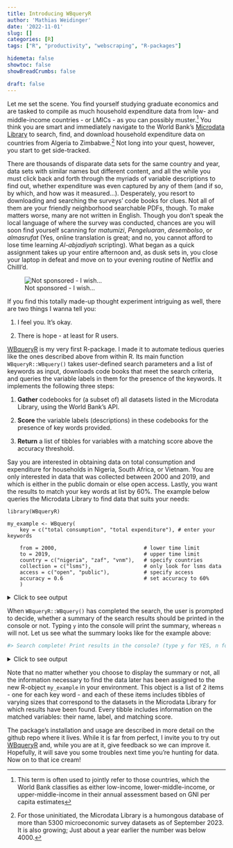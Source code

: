```yaml
---
title: Introducing WBqueryR
author: 'Mathias Weidinger'
date: '2022-11-01'
slug: []
categories: [R]
tags: ["R", "productivity", "webscraping", "R-packages"]

hidemeta: false
showtoc: false
showBreadCrumbs: false

draft: false
---
```


Let me set the scene. You find yourself studying graduate economics and are tasked to compile as much household expenditure data from low- and middle-income countries - or LMICs - as you can possibly muster.^[This term is often used to jointly refer to those countries, which the World Bank classifies as either low-income, lower-middle-income, or upper-middle-income in their annual assessment based on GNI per capita estimates] You think you are smart and immediately navigate to the World Bank's [Microdata Library](https://microdata.worldbank.org/index.php/home) to search, find, and download household expenditure data on countries from Algeria to Zimbabwe.^[For those uninitiated, the Microdata Library is a humongous database of more than 5300 microeconomic survey datasets as of September 2023. It is also growing; Just about a year earlier the number was below 4000.] Not long into your quest, however, you start to get side-tracked. 

There are thousands of disparate data sets for the same country and year, data sets with similar names but different content, and all the while you must click back and forth through the myriads of variable descriptions to find out, whether expenditure was even captured by any of them (and if so, by which, and how was it measured...). Desperately, you resort to downloading and searching the surveys' code books for clues. Not all of them are your friendly neighborhood searchable PDFs, though. To make matters worse, many are not written in English. Though you don't speak the local language of where the survey was conducted, chances are you will soon find yourself scanning for *matumizi*, *Pengeluaran*, *desembolso*, or *almasrufat* (Yes, online translation is great; and no, you cannot afford to lose time learning *Al-abjadiyah* scripting). What began as a quick assignment takes up your entire afternoon and, as dusk sets in, you close your laptop in defeat and move on to your evening routine of Netflix and Chilll'd.

![Not sponsored - I wish...](nac.png)

If you find this totally made-up thought experiment intriguing as well, there are two things I wanna tell you:

1. I feel you. It's okay.

2. There is hope - at least for R users.

[WBqueryR](https://github.com/mathiasweidinger/WBqueryR) is my very first R-package. I made it to automate tedious queries like the ones described above from within R. Its main function `WBqueryR::WBquery()` takes user-defined search parameters and a list of keywords as input, downloads code books that meet the search criteria, and queries the variable labels in them for the presence of the keywords. It implements the following three steps:

1. **Gather** codebooks for (a subset of) all datasets listed in the Microdata Library, using the World Bank's API.

2. **Score** the variable labels (descriptions) in these codebooks for the presence of key words provided.

3. **Return** a list of tibbles for variables with a matching score above the accuracy threshold.

Say you are interested in obtaining data on total consumption and expenditure for households in Nigeria, South Africa, or Vietnam. You are only interested in data that was collected between 2000 and 2019, and which is either in the public domain or else open access. Lastly, you want the results to match your key words at list by 60%. The example below queries the Microdata Library to find data that suits your needs:

```
library(WBqueryR)

my_example <- WBquery(
    key = c("total consumption", "total expenditure"), # enter your keywords
    
    from = 2000,                            # lower time limit
    to = 2019,                              # upper time limit
    country = c("nigeria", "zaf", "vnm"),   # specify countries
    collection = c("lsms"),                 # only look for lsms data
    access = c("open", "public"),           # specify access
    accuracy = 0.6                          # set accuracy to 60%
    )
```

<details>

<summary>Click to see output</summary>

``` r
#> gathering codebooks...
#> scoring for key word 1/2 (total consumption)...
#> scoring for key word 2/2 (total expenditure)...
#> Search complete! Print results in the console? (type y for YES, n for NO):
```

</details>

When `WBqueryR::WBquery()` has completed the search, the user is prompted to decide, whether a summary of the search results should be printed in the console or not.
Typing `y` into the console will print the summary, whereas `n` will not. Let us see what the summary looks like for the example above:

``` r
#> Search complete! Print results in the console? (type y for YES, n for NO):y
```

<details>

<summary>Click to see output</summary>

``` r
   
#> 5 result(s) for --total consumption-- in 2 library item(s):
#>    NGA_2018_GHSP-W4_v03_M
#>        s7bq2b (CONSUMPTION UNIT) - 67% match
#>        s7bq2b_os (OTHER CONSUMPTION UNIT) - 63% match
#>        s7bq2c (CONSUMPTION SIZE) - 61% match
#>    
#>    NGA_2015_GHSP-W3_v02_M
#>        totcons (Total consumption per capita) - 61% match
#>        totcons (Total consumption per capita) - 61% match
#>    
#>   
#> 3 result(s) for --total expenditure-- in 2 library item(s):
#>    NGA_2012_GHSP-W2_v02_M
#>        s2q19i (AGGREGATE EXPENDITURE) - 60% match
#>    
#>    NGA_2010_GHSP-W1_v03_M
#>        s2aq23i (aggregate expenditure) - 61% match
#>        s2bq14i (aggregate expenditure) - 61% match
```

</details>

Note that no matter whether you choose to display the summary or not, all the information necessary to find the data later has been assigned to the new R-object `my_example` in your environment. This object is a list of 2 items - one for each key word - and each of these items includes tibbles of varying sizes that correspond to the datasets in the Microdata Library for which results have been found. Every tibble includes information on the matched variables: their name, label, and matching score.

The package's installation and usage are described in more detail on the github repo where it lives. While it is far from perfect, I invite you to try out [WBqueryR](https://github.com/mathiasweidinger/WBqueryR) and, while you are at it, give feedback so we can improve it. Hopefully, it will save you some troubles next time you're hunting for data. Now on to that ice cream!
